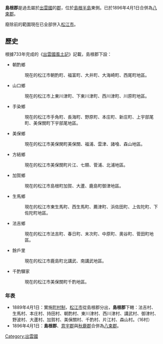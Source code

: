 {{日本郡 (廢除)
| 郡 = 島根郡
| 日文原名 = 島根郡
| 平假名 = しまねぐん
| 羅馬字拼音 = Shimane-gun
| 地圖 = 
| 廢除時間 = 1896年4月1日
| 廢除理由 = 合併
| 廢除時處置 = '''島根郡'''、[[意宇郡|意宇郡]]、[[秋鹿郡|秋鹿郡]] → [[八束郡|八束郡]]
| 現在郡 = 松江市
| 都道府縣 = 島根縣
| 編號 = 
| 町 = 
| 村 = 16
| 經度 = 
| 緯度 = 
| 註記 = 
|}}
'''島根郡'''是過去屬於[[出雲國|出雲國]]的[[郡|郡]]，位於[[島根半島|島根半島]]東側。已於1896年4月1日合併為[[八束郡|八束郡]]。

廢除前的範圍現在已全部併入[[松江市|松江市]]。

==歷史==
根據733年完成的《[[出雲國風土記|出雲國風土記]]》記載，島根郡下設：
* 朝酌鄉
*: 現在的松江市朝酌町、福富町、大井町、大海崎町、西尾町地區。
* 山口鄉
*: 現在的松江市上東川津町、下東川津町、西川津町、川原町地區。
* 手染鄉
*: 現在的松江市手角町、長海町、野原町、本庄町、新庄町、上宇部尾町、美保關町下宇部尾地區。
* 美保鄉
*: 現在的松江市美保関町美保關、福浦、雲津、諸喰、森山地區。
* 方結鄉
*: 現在的松江市美保關町片江、七類、菅浦、北浦地區。
* 加賀鄉
*: 現在的松江市島根町加賀、大蘆、鹿島町御津地區。
* 生馬鄉
*: 現在的松江市東生馬町、西生馬町、薦津町、浜佐田町、上佐陀町、下佐陀町地區。
* 法吉鄉
*: 現在的松江市法吉町、春日町、末次町、中原町、奧谷町、菅田町地區。
* 餘戶里
*: 現在的松江市鹿島町北講武、南講武地區。
* 千酌驛家
*: 現在的松江市美保關町千酌地區。

===年表===
* 1889年4月1日：實施[[町村制|町村制]]，[[松江市|松江市]]從島根郡分出，'''島根郡'''下轄：法吉村、生馬村、本庄村、持田村、朝酌村、東川津村、西川津村、講武村、御津村、野波村、大蘆村、加賀村、美保關村、千酌村、片江村、森山村。（16村）
* 1896年4月1日：'''島根郡'''、[[意宇郡|意宇郡]]與[[秋鹿郡|秋鹿郡]]合併為[[八束郡|八束郡]]。

{{出雲國的郡}}


[[Category:出雲國|Category:出雲國]]
